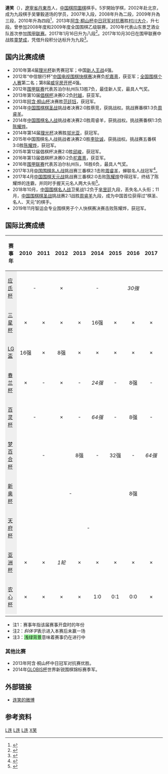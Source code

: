 {{Infobox Go player
| 姓名 = 連笑
| image = 
| 英文名 = Lian Xiao
| 生於 = {{birth date and age|1994|4|8}}
| 出生地 = [[辽宁省|遼寧]][[丹東市|丹東]]
| 國籍 = {{PRC}}
| 師從 = 吴肇毅
| 學生 = 无
| 入段 = 2007年
| 段位 = 九段
| 所屬 = [[中国棋院|中国棋院]]
}}
'''連笑'''（{{bd|1994年|4月8日|catIdx=Lian, Xiao}}），[[遼寧省|遼寧省]][[丹東市|丹東市]]人，[[中国棋院|中国棋院]][[圍棋|圍棋]]棋手。5岁開始学棋，2002年赴北京，成为九段棋手吴肇毅道场的学员，2007年入段，2008年升為二段，2009年升為三段，2010年升為四段<ref>{{cite web|url=http://sports.sina.com.cn/go/2010-07-30/16425127585.shtml|title=2010年段位赛升段完全汇总|access-date=2010-08-09|archive-date=2021-05-11|archive-url=https://web.archive.org/web/20210511052222/http://sports.sina.com.cn/go/2010-07-30/16425127585.shtml|dead-url=no}}</ref>，2013年[[阿含·桐山杯中日冠军对抗赛|阿含·桐山杯中日冠军对抗赛]]胜[[村川大介|村川大介]]，升七段。曾参加2008年度和2009年度全国围棋乙级联赛，2010年代表山东景芝酒业队首次参加[[围甲联赛|围甲联赛]]。2017年1月16日升为八段<ref>{{cite web|url=http://www.qipai.org.cn/web/article/word/id/56496|title=2017年1月中国围棋协会职业棋手升段公告|publisher=[[中国棋牌网|中国棋牌网]]|date=2017年2月7日|accessdate=2017年4月24日|archive-url=https://web.archive.org/web/20170424174250/http://www.qipai.org.cn/web/article/word/id/56496|archive-date=2017年4月24日|dead-url=yes}}</ref>。2017年10月30日在围甲联赛中战胜[[童梦成|童梦成]]，凭借升段积分达标升为九段<ref>{{cite news|author1=车莉|title=连笑成功晋升九段笑称意外 下一目标：世界冠军|url=http://sports.qq.com/a/20171030/055507.htm|accessdate=2017-10-31|agency=腾讯体育|archive-date=2020-09-23|archive-url=https://web.archive.org/web/20200923082813/https://sports.qq.com/a/20171030/055507.htm|dead-url=no}}</ref>。

== 国内比赛成绩 ==
* 2010年第4届[[理光杯|理光杯]]新秀赛冠军；中国[[新人王战_(中国围棋)|新人王战]]4强。
* 2012年“中信银行杯”[[中国电视围棋快棋赛|中国电视围棋快棋赛]]决赛负[[柁嘉熹|柁嘉熹]]，获亚军；[[全国围棋个人赛|全国围棋个人赛]]第二名；第8届[[威孚房开杯棋王争霸赛|威孚房开杯]]4强。
* 2012年[[围甲联赛|围甲联赛]]代表苏泊尔杭州队13胜7负，最佳新人奖，最具人气奖。
* 2013年第10届[[倡棋杯|倡棋杯]]决赛0:2负[[时越|时越]]，获亚军。
* 2013年[[阿含·桐山杯|阿含·桐山杯]]决赛胜[[范廷钰|范廷钰]]，获冠军。
* 2014年[[中国围棋棋圣战|中国围棋棋圣战]]挑战者决赛2:0胜蔡竞，获挑战权。挑战赛番棋1:3负[[周睿羊|周睿羊]]。
* 2014年[[中国围棋名人战|中国围棋名人战]]挑战者决赛2:0胜周睿羊，获挑战权。挑战赛番棋1:3负[[陈耀烨|陈耀烨]]。
* 2014年第14届[[理光杯|理光杯]]决赛胜[[邬光亚|邬光亚]]，获冠军。
* 2015年中国围棋名人战挑战者决赛2:0胜[[李钦诚|李钦诚]]，获挑战权。挑战赛五番棋3:0胜[[陈耀烨|陈耀烨]]，获冠军。
* 2015年第12届倡棋杯决赛2:0胜[[邱峻|邱峻]]，获冠军。
* 2016年第13届倡棋杯决赛0:2负[[柁嘉熹|柁嘉熹]]，获亚军。
* 2016年[[围甲联赛|围甲联赛]]代表苏泊尔杭州队，16胜6负，最具人气奖。
* 2017年3月[[中国围棋名人战|中国围棋名人战]]挑战赛三番棋2:1击败[[周睿羊|周睿羊]]，蝉联名人战冠军<ref>{{Cite web |url=http://sports.sina.com.cn/go/2017-03-09/doc-ifychhus0241748.shtml |title=名人战连笑2比1击败周睿羊 成功蝉联冠军 |access-date=2017-03-12 |archive-date=2017-03-13 |archive-url=https://web.archive.org/web/20170313131232/http://sports.sina.com.cn/go/2017-03-09/doc-ifychhus0241748.shtml |dead-url=no }}</ref>。
* 2017年4月[[中国围棋天元战|中国围棋天元战]]挑战赛三番棋2:0击败[[陈耀烨|陈耀烨]]夺得冠军，终结了陈耀烨的连霸，并同时手握天元名人两大头衔<ref>{{Cite web |url=http://sports.sina.com.cn/go/2017-04-13/doc-ifyeimqc3323968.shtml |title=天元战决赛连笑2-0陈耀烨 揽天元名人两大头衔 |access-date=2017-04-23 |archive-date=2020-11-05 |archive-url=https://web.archive.org/web/20201105092232/http://sports.sina.com.cn/go/2017-04-13/doc-ifyeimqc3323968.shtml |dead-url=no }}</ref>。
* 2018年10月，[[中国围棋名人战|中国围棋名人战]]卫冕战1:2负于[[芈昱廷|芈昱廷]]九段，丢失名人头衔；11月，[[中国围棋棋圣战|中国围棋棋圣战]]挑战赛2:1战胜[[周睿羊|周睿羊]]九段，成为中国首位获得过“棋圣、名人、天元”的棋手。
* 2019年11月智运会专业围棋男子个人快棋赛决赛击败陈耀烨，获冠军。

==国际比赛成绩==
{| class="wikitable"
|- style="background:#efefef;"
! 赛事年!!2010!!2011!!2012!!2013!!2014!!2015!!2016!!2017!!2018!!2019!!2020!!2021
|-
| style="background:#efefef;"|[[应氏杯|应氏杯]]
| colspan="2" style="text-align:center;" |-
| style="text-align:center; " |×
| colspan="3" style="text-align:center;" |-
| style="text-align:center; " |''30強''
| colspan="3" style="text-align:center;" |-
| style="text-align:center; " |×
| colspan="1" style="text-align:center;" |-
|-
| style="background:#efefef;"|[[三星杯|三星杯]]
| style="text-align:center;" |×
| style="text-align:center;" |×
| style="text-align:center;" |×
| style="text-align:center;" |×
| style="text-align:center;" |16强
| style="text-align:center;" |×
| style="text-align:center;" |×
| style="text-align:center;" |×
| style="text-align:center;" |8强
| style="text-align:center;" |×
| style="text-align:center;" |''32强''
| style="text-align:center;" |8强
|-
| style="background:#efefef;"|[[LG盃|LG盃]]
| style="text-align:center;" |16强
| style="text-align:center;" |×
| style="text-align:center;" |8强
| style="text-align:center;" |×
| style="text-align:center;" |×
| style="text-align:center;" |×
| style="text-align:center;" |×
| style="text-align:center;" |×
| style="text-align:center;" |×
| style="text-align:center;" |×
| style="text-align:center;" |16强
| style="text-align:center;" |×
|-
| style="background:#efefef;"|[[春兰杯|春兰杯]]
| style="text-align:center;" |×
| style="text-align:center;" |-
| style="text-align:center;" |×
| style="text-align:center;" |-
| style="text-align:center;" |''24强''
| style="text-align:center;" |-
| style="text-align:center;" |8强
| style="text-align:center;" |-
| style="text-align:center;" |16强
| style="text-align:center;" |-
| style="text-align:center;background:thistle;" |4强
| style="text-align:center;" |-
|-
| style="background:#efefef;"|[[百灵爱透杯世界围棋公开赛|百灵杯]]
| colspan="2" style="text-align:center;" |-
| style="text-align:center;" |×
| style="text-align:center;" |-
| style="text-align:center;" |''64强''
| style="text-align:center;" |-
| style="text-align:center;" |8强
| style="text-align:center;" |-
| style="text-align:center;" |''16强''
| style="text-align:center;" |-
| style="text-align:center;" |停办
| style="text-align:center;" |-
|-
| style="background:#efefef;"|[[梦百合杯|梦百合杯]]
| colspan="3" style="text-align:center;" |-
| style="text-align:center;" |8强
| style="text-align:center;" |-
| style="text-align:center;" |32强
| style="text-align:center;" |-
| style="text-align:center;" |''64强''
| style="text-align:center;" |-
| style="text-align:center;" |×
| style="text-align:center; " |-
| style="text-align:center;" |停办
|-
| style="background:#efefef;"|[[新奥杯|新奥杯]]
| colspan="6" style="text-align:center;" |-
| style="text-align:center;" |8强
| colspan="5" style="text-align:center;" |-
|-
| style="background:#efefef;"|[[天府杯|天府杯]]
| colspan="8" style="text-align:center;" |-
| style="text-align:center;" |8强
| colspan="3" style="text-align:center;" |-
|-
| style="background:#efefef;"|[[亚洲杯|亚洲杯]]
| style="text-align:center;" |×
| style="text-align:center;" |×
| style="text-align:center;" |''1轮''
| style="text-align:center;" |×
| style="text-align:center;" |×
| style="text-align:center;" |×
| style="text-align:center;" |×
| style="text-align:center;" |×
| style="text-align:center;" |×
| style="text-align:center;" |×
| style="text-align:center; " |×
| style="text-align:center; " |×
|-
| style="background:#efefef;"|[[农心杯|农心杯]]
| style="text-align:center;" |×
| style="text-align:center;" |×
| style="text-align:center;" |×
| style="text-align:center;" |×
| style="text-align:center;" |1:0
| style="text-align:center;" |0:1
| style="text-align:center;" |0:0
| style="text-align:center;" |×
| style="text-align:center;" |×
| style="text-align:center;" |×
| style="text-align:center;" |×
|-
|}
*注1：赛事年指该届赛事开盘时的年份
*注2：''斜体字''表示进入本赛后未赢一场
*注3：<span style="background:#98fb98;">浅绿背景</span>意味着赛事仍在进行中
===其他比赛===
* 2013年阿含·桐山杯中日冠军对抗赛优胜。
* 2014年[[GLOBIS杯|GLOBIS杯]]世界新锐围棋锦标赛季军。

==外部链接==
*[https://weibo.com/u/5896513087 连笑的微博] {{Wayback|url=https://weibo.com/u/5896513087 |date=20200619065944 }}

== 参考资料 ==
{{reflist}}

{{DEFAULTSORT:Lian, Xiao}}
[[Category:丹东人|L连]]
[[Category:中国围棋棋手|L连]]
[[Category:中国棋院围棋棋手|L连]]
[[Category:连姓|X笑]]